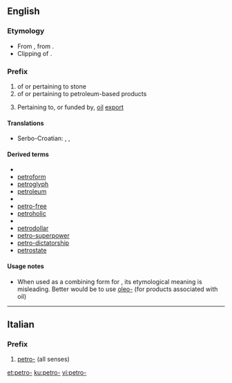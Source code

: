 ==English==

===Etymology===
* From {{etyl|la|en}} {{term|petra|lang=la||stone, rock}}, from {{etyl|grc|en}} {{term|sc=polytonic|πέτρα|tr=pétra|lang=grc||stone, rock}}.
* Clipping of {{term|petroleum|lang=en}}.

===Prefix===
{{en-prefix}}

# of or pertaining to stone
# of or pertaining to petroleum-based products
# {{context|neologism|lang=en}} Pertaining to, or funded by, [[oil]] [[export]]

====Translations====
{{trans-top|of or pertaining to stone}}
* Serbo-Croatian: {{t|sh|petr-}}, {{t|sh|petri-}}, {{t|sh|petro-}}
{{trans-mid}}
{{trans-bottom}}

====Derived terms====
* {{sense|of stone}}
* [[petroform]]
* [[petroglyph]]
* [[petroleum]]
* {{sense|of petroleum-based products}}
* [[petro-free]]
* [[petroholic]]
* {{sense|of, or funded by, oil export}}
* [[petrodollar]]
* [[petro-superpower]]
* [[petro-dictatorship]]
* [[petrostate]]

====Usage notes====
* When used as a combining form for {{term|petroleum|lang=en}}, its etymological meaning is misleading. Better would be to use [[oleo-]] (for products associated with oil)

----

==Italian==

===Prefix===
{{head|it|prefix}}

# [[#English|petro-]] (all senses)

[[et:petro-]]
[[ku:petro-]]
[[vi:petro-]]